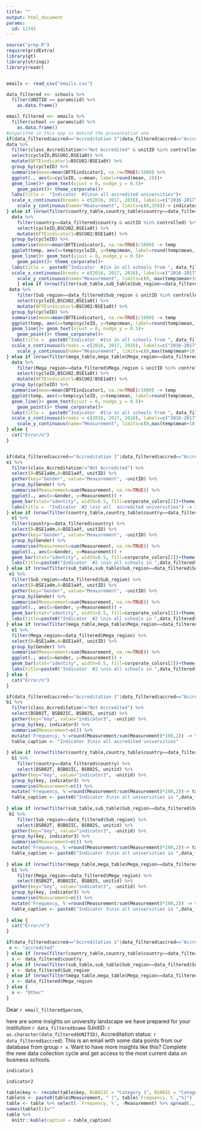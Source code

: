 ```yaml
---
title: ""
output: html_document
params:
  id: 12345
---
```

<style>
caption {
  display: table-caption;
  text-align: center;
  color: #734a65;
  font-weight: bold;
  font-size: 18px;
}
</style>

```r
source("prep.R")
require(gridExtra)
library(gt)
library(stringi)
library(readr)


emails <- read_csv("emails.csv")

data_filtered <<- schools %>% 
  filter(UNITID == params$id) %>% 
    as.data.frame()

email_filtered <<- emails %>% 
  filter(school == params$id) %>% 
    as.data.frame()
#algorithm in this app is behind the presentation one
if(data_filtered$accred=="Accreditation 1"|data_filtered$accred=="Accreditation 2") {
data %>% 
  filter(class_Accreditation!="Not Accredited" & unitID %in% controlled) %>% 
  select(cycleID,BSCU02,BSE1a8t) %>% 
  mutate(BFTEindicator1=BSCU02/BSE1a8t) %>%
  group_by(cycleID) %>% 
  summarise(mean=mean(BFTEindicator1, na.rm=TRUE)/1000) %>%  
  ggplot(., aes(x=cycleID, y=mean, label=round(mean, 2)))+
  geom_line()+ geom_text(vjust = 0, nudge_y = 0.5)+ 
    geom_point()+ theme_corporate()+
  labs(title =  "Indicator  #1\nin all accredited universities")+
  scale_x_continuous(breaks = c(2016, 2017, 2018), labels=c("2016-2017", "2017-2018", "2018-2019"),limits=c(2015.9, 2018.1))+
    scale_y_continuous(name="Measurement", limits=c(0,350))-> indicator1
} else if (nrow(filter(country_table,country_table$country==data_filtered$country&country_table$n>=6))== 3) {
  data %>% 
    filter(country==data_filtered$country & unitID %in% controlled) %>%
    select(cycleID,BSCU02,BSE1a8t) %>% 
    mutate(BFTEindicator1=BSCU02/BSE1a8t) %>%
  group_by(cycleID) %>% 
  summarise(mean=mean(BFTEindicator1, na.rm=TRUE)/1000) -> temp   
  ggplot(temp, aes(x=temp$cycleID, y=temp$mean, label=round(temp$mean, 2)))+
  geom_line()+ geom_text(vjust = 0, nudge_y = 0.5)+ 
    geom_point()+ theme_corporate()+
  labs(title =  paste0("Indicator  #1\n in all schools from ", data_filtered$country))+
  scale_x_continuous(breaks = c(2016, 2017, 2018), labels=c("2016-2017", "2017-2018", "2018-2019"),limits=c(2015.9, 2018.1))+
    scale_y_continuous(name="Measurement", limits=c(0, max(temp$mean+10)))-> indicator1
    } else if (nrow(filter(sub_table,sub_table$Sub_region==data_filtered$Sub_region&sub_table$n>=6))== 3) {
 data %>% 
    filter(Sub_region==data_filtered$Sub_region & unitID %in% controlled) %>% 
    select(cycleID,BSCU02,BSE1a8t) %>% 
    mutate(BFTEindicator1=BSCU02/BSE1a8t) %>%
  group_by(cycleID) %>% 
  summarise(mean=mean(BFTEindicator1, na.rm=TRUE)/1000) -> temp   
  ggplot(temp, aes(x=temp$cycleID, y=temp$mean, label=round(temp$mean, 2)))+
  geom_line()+ geom_text(vjust = 0, nudge_y = 0.5)+ 
    geom_point()+ theme_corporate()+
  labs(title =  paste0("Indicator  #1\n in all schools from ", data_filtered$Sub_region))+
  scale_x_continuous(breaks = c(2016, 2017, 2018), labels=c("2016-2017", "2017-2018", "2018-2019"),limits=c(2015.9, 2018.1))+
    scale_y_continuous(name="Measurement", limits=c(0,max(temp$mean+10))) -> indicator1
} else if (nrow(filter(mega_table,mega_table$Mega_region==data_filtered$Mega_region&mega_table$n>=6))== 3) {
  data %>% 
    filter(Mega_region==data_filtered$Mega_region & unitID %in% controlled) %>% 
    select(cycleID,BSCU02,BSE1a8t) %>% 
    mutate(BFTEindicator1=BSCU02/BSE1a8t) %>%
  group_by(cycleID) %>% 
  summarise(mean=mean(BFTEindicator1, na.rm=TRUE)/1000) -> temp   
  ggplot(temp, aes(x=temp$cycleID, y=temp$mean, label=round(temp$mean, 2)))+
  geom_line()+ geom_text(vjust = 0, nudge_y = 0.5)+ 
    geom_point()+ theme_corporate()+
  labs(title =  paste0("Indicator  #1\n in all schools from ", data_filtered$Mega_region))+
  scale_x_continuous(breaks = c(2016, 2017, 2018), labels=c("2016-2017", "2017-2018", "2018-2019"),limits=c(2015.9, 2018.1))+
    scale_y_continuous(name="Measurement", limits=c(0,max(temp$mean+10))) ->  indicator1
} else {
  cat("Error/n")
}


if(data_filtered$accred=="Accreditation 1"|data_filtered$accred=="Accreditation 2") {
e1 %>% 
  filter(class_Accreditation!="Not Accredited") %>% 
  select(B=BSE1a4m,A=BSE1a4f, unitID) %>% 
  gather(key="Gender", value="Measurement", -unitID) %>% 
  group_by(Gender) %>% 
  summarise(Measurement=sum(Measurement, na.rm=TRUE)) %>% 
  ggplot(., aes(x=Gender, y=Measurement)) +
  geom_bar(stat="identity", width=0.5, fill=corporate_colors[2])+theme_corporate() +    
  labs(title =  "Indicator  #2 \nin all  accredited universities") -> indicator2
} else if (nrow(filter(country_table,country_table$country==data_filtered$country&country_table$n>=6))== 3) {
  e1 %>% 
  filter(country==data_filtered$country) %>%
  select(B=BSE1a4m,A=BSE1a4f, unitID) %>%  
  gather(key="Gender", value="Measurement", -unitID) %>% 
  group_by(Gender) %>% 
  summarise(Measurement=sum(Measurement, na.rm=TRUE)) %>% 
  ggplot(., aes(x=Gender, y=Measurement)) +
  geom_bar(stat="identity", width=0.5, fill=corporate_colors[2])+theme_corporate() +    
  labs(title=paste0("Indicator  #2 \nin all schools in ",data_filtered$country))-> indicator2
} else if (nrow(filter(sub_table,sub_table$Sub_region==data_filtered$Sub_region&sub_table$n>=6))== 3) {
 e1 %>% 
  filter(Sub_region==data_filtered$Sub_region) %>% 
  select(B=BSE1a4m,A=BSE1a4f, unitID) %>% 
  gather(key="Gender", value="Measurement", -unitID) %>% 
  group_by(Gender) %>% 
  summarise(Measurement=sum(Measurement, na.rm=TRUE)) %>% 
  ggplot(., aes(x=Gender, y=Measurement)) +
  geom_bar(stat="identity", width=0.5, fill=corporate_colors[2])+theme_corporate() +  
  labs(title=paste0("Indicator  #2 \nin all schools in ",data_filtered$Sub_region))-> indicator2
} else if (nrow(filter(mega_table,mega_table$Mega_region==data_filtered$Mega_region&mega_table$n>=6))== 3) {
  e1 %>% 
  filter(Mega_region==data_filtered$Mega_region) %>% 
  select(B=BSE1a4m,A=BSE1a4f, unitID) %>%  
  group_by(Gender) %>% 
  summarise(Measurement=sum(Measurement, na.rm=TRUE)) %>% 
  ggplot(., aes(x=Gender, y=Measurement)) +
  geom_bar(stat="identity", width=0.5, fill=corporate_colors[2])+theme_corporate() +  geom_bar(stat="identity", width=0.5, col=corporate_colors[2])+theme_corporate() +
  labs(title=paste0("Indicator  #2 \nin all schools in ",data_filtered$Mega_region))-> indicator2
} else {
  cat("Error/n")
}

if(data_filtered$accred=="Accreditation 1"|data_filtered$accred=="Accreditation 2") {
b1 %>% 
  filter(class_Accreditation!="Not Accredited") %>% 
  select(BSB02T, BSB02IC, BSB02S, unitid) %>% 
  gather(key="key", value="indicator3", -unitid) %>% 
  group_by(key, indicator3) %>% 
  summarise(Measurement=n()) %>% 
  mutate('Frequency, %'=round(Measurement/sum(Measurement)*100,2)) -> table
  table_caption <- "Indicator 3\nin all accredited universities"
    
} else if (nrow(filter(country_table,country_table$country==data_filtered$country&country_table$n>=6))== 3) {
  b1 %>% 
    filter(country==data_filtered$country) %>%
    select(BSB02T, BSB02IC, BSB02S, unitid) %>% 
  gather(key="key", value="indicator3", -unitid) %>% 
  group_by(key, indicator3) %>% 
  summarise(Measurement=n()) %>% 
  mutate('Frequency, %'=round(Measurement/sum(Measurement)*100,2))-> table
  table_caption <- paste0("Indicator 3\nin all universities in ",data_filtered$country)
    
} else if (nrow(filter(sub_table,sub_table$Sub_region==data_filtered$Sub_region&sub_table$n>=6))== 3) {
 b1 %>% 
    filter(Sub_region==data_filtered$Sub_region) %>% 
    select(BSB02T, BSB02IC, BSB02S, unitid) %>% 
  gather(key="key", value="indicator3", -unitid) %>% 
  group_by(key, indicator3) %>% 
  summarise(Measurement=n()) %>% 
  mutate('Frequency, %'=round(Measurement/sum(Measurement)*100,2))-> table
  table_caption <- paste0("Indicator 3\nin all universities in ",data_filtered$Sub_region)
    
} else if (nrow(filter(mega_table,mega_table$Mega_region==data_filtered$Mega_region&mega_table$n>=6))== 3) {
  b1 %>% 
    filter(Mega_region==data_filtered$Mega_region) %>% 
    select(BSB02T, BSB02IC, BSB02S, unitid) %>% 
  gather(key="key", value="indicator3", -unitid) %>% 
  group_by(key, indicator3) %>% 
  summarise(Measurement=n()) %>% 
  mutate('Frequency, %'=round(Measurement/sum(Measurement)*100,2)) -> table
  table_caption <- paste0("Indicator 3\nin all universities in ",data_filtered$Mega_region)
    
} else {
  cat("Error/n")
}
```


```r
if(data_filtered$accred=="Accreditation 1"|data_filtered$accred=="Accreditation 2") {
 x <- "accredited" 
} else if (nrow(filter(country_table,country_table$country==data_filtered$country&country_table$n>=6))== 3) {
  x <- data_filtered$country
} else if (nrow(filter(sub_table,sub_table$Sub_region==data_filtered$Sub_region&sub_table$n>=6))== 3) {
  x <- data_filtered$Sub_region
} else if (nrow(filter(mega_table,mega_table$Mega_region==data_filtered$Mega_region&mega_table$n>=6))== 3) {
  x <- data_filtered$Mega_region
} else {
  x <- "Other"
}
```



Dear `r email_filtered$person`, 

here are some insights on university landscape we have prepared for your institution `r data_filtered$name` (UnitID: `r as.character(data_filtered$UNITID)`, Accreditation status: `r data_filtered$accred`). This is an email with some data points from our database from group `r x`. Want to have more insights like this? Complete the new data collection cycle and get access to the most current data on business schools.


```r

indicator1

indicator2
```


```r
table$key <- recode(table$key, BSB02IC = "Category 1", BSB02S = "Category 2", BSB02T = "Category 3")
table$n <- paste0(table$Measurement, " (", table$`Frequency, %`,"%)")
table <- table %>% select(-`Frequency, %`, -Measurement) %>% spread(., key=indicator3, value = n)
names(table)[1]=""
table %>% 
  knitr::kable(caption = table_caption)
```